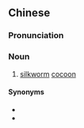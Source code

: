 ==Chinese==
{{zh-forms|type=21}}

===Pronunciation===
{{zh-pron
|mn=qz,xm:niû-仔-bō
|cat=n
}}

===Noun===
{{zh-noun}}

# {{label|zh|Min Nan}} [[silkworm]] [[cocoon]]

====Synonyms====
* {{zh-l|娘仔棗}}
* {{zh-l|娘仔繭}}